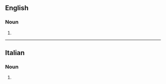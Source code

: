 ==English==

===Noun===
{{head|en|plural}}

# {{plural of|cirrocumulus|lang=en|nocat=1}}

----

==Italian==

===Noun===
{{head|it|plural}} {{m}}

# {{plural of|cirrocumulo|lang=it|nocat=1}}